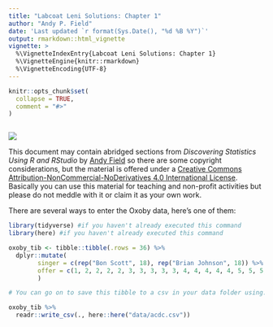 ```yaml
---
title: "Labcoat Leni Solutions: Chapter 1"
author: "Andy P. Field"
date: 'Last updated `r format(Sys.Date(), "%d %B %Y")`'
output: rmarkdown::html_vignette
vignette: >
  %\VignetteIndexEntry{Labcoat Leni Solutions: Chapter 1}
  %\VignetteEngine{knitr::rmarkdown}
  %\VignetteEncoding{UTF-8}
---
```


```r
knitr::opts_chunk$set(
  collapse = TRUE,
  comment = "#>"
)
```

```r

```

![](images/leni_banner.png)

This document may contain abridged sections from *Discovering Statistics Using R and RStudio* by [Andy Field](https://www.discoveringstatistics.com/) so there are some copyright considerations, but the material is offered under a [Creative Commons Attribution-NonCommercial-NoDerivatives 4.0 International License](http://creativecommons.org/licenses/by-nc-nd/4.0/). Basically you can use this material for teaching and non-profit activities but please do not meddle with it or claim it as your own work.

There are several ways to enter the Oxoby data, here's one of them:

```r
library(tidyverse) #if you haven't already executed this command
library(here) #if you haven't already executed this command

oxoby_tib <- tibble::tibble(.rows = 36) %>% 
  dplyr::mutate(
    	singer = c(rep("Bon Scott", 18), rep("Brian Johnson", 18)) %>% forcats::as_factor(),
    	offer = c(1, 2, 2, 2, 2, 3, 3, 3, 3, 3, 4, 4, 4, 4, 4, 5, 5, 5, 2, 3, 3, 3, 3, 3, 4, 4, 4, 4, 4, 5, 5, 5, 5, 5, 5, 5)
    	) 

# You can go on to save this tibble to a csv in your data folder using:

oxoby_tib %>% 
  readr::write_csv(., here::here("data/acdc.csv"))
```
